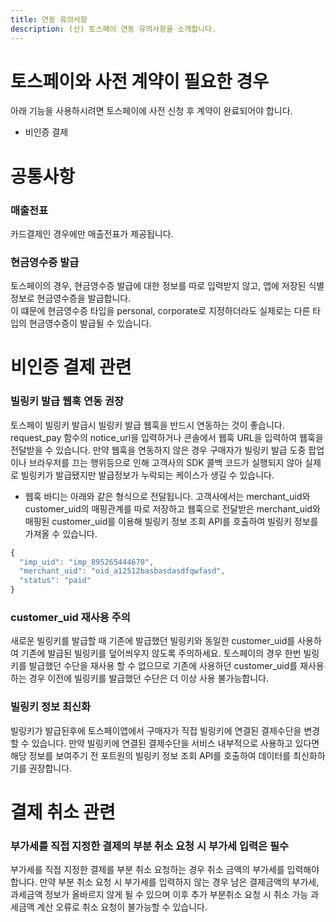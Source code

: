 ```yaml
---
title: 연동 유의사항
description: (신) 토스페이 연동 유의사항을 소개합니다.
---
```



# 토스페이와 사전 계약이 필요한 경우

아래 기능을 사용하시려면 토스페이에 사전 신청 후 계약이 완료되어야 합니다.

- 비인증 결제

# 공통사항

### 매출전표

카드결제인 경우에만 매출전표가 제공됩니다.

### 현금영수증 발급

토스페이의 경우, 현금영수증 발급에 대한 정보를 따로 입력받지 않고, 앱에 저장된 식별정보로 현금영수증을 발급합니다.  
이 떄문에 현금영수증 타입을 personal, corporate로 지정하더라도 실제로는 다른 타입의 현금영수증이 발급될 수 있습니다.

# 비인증 결제 관련

### 빌링키 발급 웹훅 연동 권장

토스페이 빌링키 발급시 빌링키 발급 웹훅을 반드시 연동하는 것이 좋습니다. request_pay 함수의 notice_url을 입력하거나 콘솔에서 웹훅 URL을 입력하여 웹훅을 전달받을 수 있습니다. 만약 웹훅을 연동하지 않은 경우 구매자가 빌링키 발급 도중 팝업이나 브라우저를 끄는 행위등으로 인해 고객사의 SDK 콜백 코드가 실행되지 않아 실제로 빌링키가 발급됐지만 발급정보가 누락되는 케이스가 생길 수 있습니다.

- 웹훅 바디는 아래와 같은 형식으로 전달됩니다. 고객사에서는 merchant_uid와 customer_uid의 매핑관계를 따로 저장하고 웹훅으로 전달받은 merchant_uid와 매핑된 customer_uid를 이용해 빌링키 정보 조회 API를 호출하여 빌링키 정보를 가져올 수 있습니다.

```javascript title="웹훅 바디 예시"
{
  "imp_uid": "imp_895265444670",
  "merchant_uid": "oid_a12512basbasdasdfqwfasd",
  "status": "paid"
}
```

### customer_uid 재사용 주의

새로운 빌링키를 발급할 때 기존에 발급했던 빌링키와 동일한 customer_uid를 사용하여 기존에 발급된 빌링키를 덮어씌우지 않도록 주의하세요. 토스페이의 경우 한번 빌링키를 발급했던 수단을 재사용 할 수 없으므로 기존에 사용하던 customer_uid를 재사용하는 경우 이전에 빌링키를 발급했던 수단은 더 이상 사용 불가능합니다.

### 빌링키 정보 최신화

빌링키가 발급된후에 토스페이앱에서 구매자가 직접 빌링키에 연결된 결제수단을 변경할 수 있습니다. 만약 빌링키에 연결된 결제수단을 서비스 내부적으로 사용하고 있다면 해당 정보를 보여주기 전 포트원의 빌링키 정보 조회 API를 호출하여 데이터를 최신화하기를 권장합니다.

# 결제 취소 관련

### 부가세를 직접 지정한 결제의 부분 취소 요청 시 부가세 입력은 필수

부가세를 직접 지정한 결제를 부분 취소 요청하는 경우 취소 금액의 부가세를 입력해야 합니다. 만약 부분 취소 요청 시 부가세를 입력하지 않는 경우 남은 결제금액의 부가세, 과세금액 정보가 올바르지 않게 될 수 있으며 이후 추가 부분취소 요청 시 취소 가능 과세금액 계산 오류로 취소 요청이 불가능할 수 있습니다.
